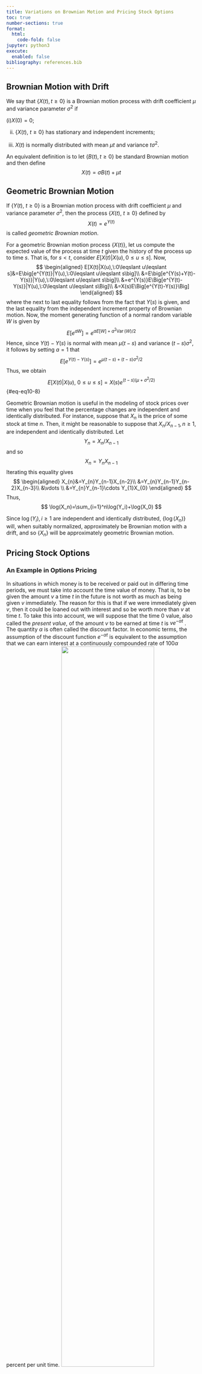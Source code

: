 ```yaml
---
title: Variations on Brownian Motion and Pricing Stock Options
toc: true
number-sections: true
format:
  html:
    code-fold: false
jupyter: python3
execute:
  enabled: false
bibliography: references.bib
---
```


## Brownian Motion with Drift

We say that $\{X(t),t\geqslant0\}$ is a Brownian motion process with drift coefficient $\mu$
and variance parameter $\sigma^2$ if

(i$)X(0)=0;$

(ii) $\{ X( t)$, $t\geqslant 0\}$ has stationary and independent increments;

(iii) $X(t)$ is normally distributed with mean $\mu t$ and variance $t\sigma^2.$

An equivalent definition is to let $\{B(t),t\geqslant0\}$ be standard Brownian motion
and then define
$$
X(t)=\sigma B(t)+\mu t
$$

## Geometric Brownian Motion

If $\left\{Y(t),\:t\geqslant0\right\}$ is a Brownian motion process with drift coefficient $\mu$ and variance
parameter $\sigma^2$, then the process $\{ X( t)$, $t\geqslant 0\}$ defined by
$$
X(t)=e^{Y(t)}
$$
is called *geometric Brownian motion*.

For a geometric Brownian motion process $\{X(t)\}$, let us compute the expected value of the process at time $t$ given the history of the process up to time $s$. That is, for $s<t$, consider $E[X(t)|X(u),0\leqslant u\leqslant s].$ Now,
$$
\begin{aligned}
E[X(t)|X(u),\:0\leqslant u\leqslant s]&=E\big[e^{Y(t)}|Y(u),\:0\leqslant u\leqslant s\big]\\
&=E\big[e^{Y(s)+Y(t)-Y(s)}|Y(u),\:0\leqslant u\leqslant s\big]\\
&=e^{Y(s)}E\Big[e^{Y(t)-Y(s)}|Y(u),\:0\leqslant u\leqslant s\Big]\\
&=X(s)E\Big[e^{Y(t)-Y(s)}\Big]
\end{aligned}
$$
where the next to last equality follows from the fact that $Y(s)$ is given, and the last equality from the independent increment property of Brownian motion. Now, the moment generating function of a normal random variable $W$ is given by
$$
E[e^{aW}]=e^{aE[W]+a^{2}\operatorname{Var}(W)/2}
$$
Hence, since $Y(t)-Y(s)$ is normal with mean $\mu(t-s)$ and variance $(t-s)\sigma^2$,
it follows by setting $a=1$ that
$$
E\Big[e^{Y(t)-Y(s)}\Big]=e^{\mu(t-s)+(t-s)\sigma^{2}/2}
$$
Thus, we obtain
$$
E[X(t)|X(u),\:0\leqslant u\leqslant s]=X(s)e^{(t-s)(\mu+\sigma^{2}/2)}
$$ {#eq-eq10-8}

Geometric Brownian motion is useful in the modeling of stock prices over time when you feel that the percentage changes are independent and identically distributed. For instance, suppose that $X_n$ is the price of some stock at time $n.$ Then, it might be reasonable to suppose that $X_n/X_{n-1},n\geqslant1$, are independent and identically distributed. Let
$$
Y_n=X_n/X_{n-1}
$$
and so
$$
X_n=Y_nX_{n-1}
$$
Iterating this equality gives
$$
\begin{aligned}
X_{n}&=Y_{n}Y_{n-1}X_{n-2}\\
&=Y_{n}Y_{n-1}Y_{n-2}X_{n-3}\\
&\vdots \\
&=Y_{n}Y_{n-1}\cdots Y_{1}X_{0}
\end{aligned}
$$
Thus,
$$
\log(X_n)=\sum_{i=1}^n\log(Y_i)+\log(X_0)
$$


Since $\log(Y_i),i\geqslant1$ are independent and identically distributed, $\{\log(X_n)\}$ will, when suitably normalized, approximately be Brownian motion with a drift, and so $\{X_n\}$ will be approximately geometric Brownian motion.

## Pricing Stock Options

### An Example in Options Pricing {#sec-example}

In situations in which money is to be received or paid out in differing time periods, we must take into account the time value of money. That is, to be given the amount $v$ a time $t$ in the future is not worth as much as being given $v$ immediately. The reason for this is that if we were immediately given $v$, then it could be loaned out with interest and so be worth more than $v$ at time $t$. To take this into account, we
will suppose that the time 0 value, also called the *present value*, of the amount $v$
to be earned at time $t$ is $ve^{−αt}$ . The quantity $\alpha$ is often called the discount factor.
In economic terms, the assumption of the discount function $e^{−αt}$ is equivalent to
the assumption that we can earn interest at a continuously compounded rate of
$100\alpha$ percent per unit time.
![](images/price.png){width=70%}

We will now consider a simple model for pricing an option to purchase a stock
at a future time at a fixed price.

Suppose the present price of a stock is \$100 per unit share, and suppose we
know that after one time period it will be, in present value dollars, either \$200 or
\$50 (see the figure above). It should be noted that the prices at time 1 are the present
value (or time 0) prices. That is, if the discount factor is α, then the actual possible
prices at time 1 are either $200e^\alpha$ or $50e^\alpha$. To keep the notation simple, we will
suppose that all prices given are time 0 prices.

Suppose that for any $y$, at a cost of $cy$, you can purchase at time 0 the option
to buy $y$ shares of the stock at time $1$ at a (time 0) cost of \$150 per share. Thus,
for instance, if you do purchase this option and the stock rises to \$200, then you
would exercise the option at time 1 and realize a gain of \$200 - \$150 = \$50 for
each of the $y$ option units purchased. On the other hand, if the price at time 1 was
\$50, then the option would be worthless at time 1. In addition, at a cost of $100x$
you can purchase $x$ units of the stock at time 0, and this will be worth either $200x$
or $50x$ at time 1.

We will suppose that both $x$ or $y$ can be either positive or negative (or zero).
That is, you can either buy or sell both the stock and the option. For instance, if
$x$ were negative then you would be selling $-x$ shares of the stock, yielding you a
return of $-100x$, and you would then be responsible for buying $-x$ shares of the
stock at time 1 at a cost of either \$200 or \$50 per share.

We are interested in determining the appropriate value of $c$, the unit cost of an
option. Specifically, we will show that unless $c = 50/3$ there will be a combination
of purchases that will always result in a positive gain.

To show this, suppose that at time 0 we
$$
\begin{aligned}
&\text{buy } x \text{ units of stock, and} \\
&\text{buy } y \text{ units of options}
\end{aligned}
$$
where $x$ and $y$ (which can be either positive or negative) are to be determined.
The value of our holding at time 1 depends on the price of the stock at that time;
and it is given by the following
$$
\text{value} =
\begin{cases}
200x + 50y, & \text{if price is } 200 \\
50x, & \text{if price is } 50
\end{cases}
$$

The preceding formula follows by noting that if the price is 200 then the $x$ units
of the stock are worth $200x$, and the $y$ units of the option to buy the stock at a unit
price of $150$ are worth $(200 − 150)y$. On the other hand, if the stock price is $50$,
then the $x$ units are worth $50x$ and the $y$ units of the option are worthless. Now,
suppose we choose $y$ to be such that the preceding value is the same no matter
what the price at time 1. That is, we choose $y$ so that
$$
200x + 50y = 50x
$$
or
$$
y = -3x
$$
(Note that $y$ has the opposite sign of $x$, and so if $x$ is positive and as a result $x$
units of the stock are purchased at time 0, then $3x$ units of stock options are also
sold at that time. Similarly, if $x$ is negative, then $-x$ units of stock are sold and
$−3x$ units of stock options are purchased at time 0.)

Thus, with $y =−3x$, the value of our holding at time 1 is
$$
\text{value} = 50x
$$
Since the original cost of purchasing $x$ units of the stock and $−3x$ units of options is
$$
\text{original cost} = 100x - 3xc
$$
we see that our gain on the transaction is
$$
\text{gain} = 50x − (100x-3xc) = x(3c - 50)
$$
Thus, if $3c = 50$, then the gain is 0; on the other hand if $3c \ne 50$, we can guarantee
a positive gain (no matter what the price of the stock at time 1) by letting $x$ be
positive when $3c > 50$ and letting it be negative when $3c < 50$.

For instance, if the unit cost per option is $c = 20$, then purchasing 1 unit of the
stock $(x = 1)$ and simultaneously selling 3 units of the option $(y = -3)$ initially
costs us $100-60 = 40$. However, the value of this holding at time 1 is $50$ whether
the stock goes up to $200$ or down to $50$. Thus, a guaranteed profit of $10$ is attained.
Similarly, if the unit cost per option is $c = 15$, then selling 1 unit of the stock
$(x = −1)$ and buying 3 units of the option $(y = 3)$ leads to an initial gain of
$100 - 45 = 55$. On the other hand, the value of this holding at time 1 is $−50$.
Thus, a guaranteed profit of $5$ is attained.

A sure win betting scheme is called an *arbitrage*. Thus, as we have just seen,
the only option cost $c$ that does not result in an arbitrage is $c = 50/3$.

### The Arbitrage Theorem

Consider an experiment whose set of possible outcomes is $S = \{1, 2, \dots, m\}$. Suppose
that $n$ wagers are available. If the amount $x$ is bet on wager $i$, then the return
$xr_i(j)$ is earned if the outcome of the experiment is $j$. In other words, $r_i (\cdot)$ is the
return function for a unit bet on wager $i$. The amount bet on a wager is allowed to
be either positive or negative or zero.

A betting scheme is a vector $\boldsymbol{x} = (x_1, \dots, x_n)$ with the interpretation that $x_1$
is bet on wager $1$, $x_2$ on wager $2$, . . . , and $x_n$ on wager $n$. If the outcome of the
experiment is $j$, then the return from the betting scheme $\boldsymbol{x}$ is
$$
\text{return from } \boldsymbol{x} = \sum_{i=1}^n x_ir_i(j)
$$

The following theorem states that either there exists a probability vector $\boldsymbol{p} =
(p_1, \dots, p_m)$ on the set of possible outcomes of the experiment under which each
of the wagers has expected return 0, or else there is a betting scheme that guarantees
a positive win.

:::{#thm-thm1}
(The Arbitrage Theorem) Exactly one of the following is true:
Either

(i) there exists a probability vector $\boldsymbol{p} = (p_1, \dots, p_m)$ for which
$$
\sum_{j=1}^m p_j r_i(j) = 0,\quad \text{for all }i=1,\dots,n
$$
or
(ii) there exists a betting scheme $\boldsymbol{x} = (x_1, \dots, x_n)$ for which
$$
\sum_{i=1}^n x_i r_i(j) > 0,\quad \text{for all }j=1,\dots,m
$$
:::
In other words, if $X$ is the outcome of the experiment, then the arbitrage theorem
states that either there is a probability vector $\boldsymbol{p}$ for X such that
$$
E_{\boldsymbol{p}}[r_i(X)] = 0, \quad \text{ for all  } i = 1, \dots, n
$$
or else there is a betting scheme that leads to a sure win.

:::{#rem-rem1}
This theorem is a consequence of the (linear algebra) theorem of the
separating hyperplane, which is often used as a mechanism to prove the duality
theorem of linear programming.

The theory of linear programming can be used to determine a betting strategy
that guarantees the greatest return. Suppose that the absolute value of the amount
bet on each wager must be less than or equal to 1. To determine the vector $x$ that
yields the greatest guaranteed win—call this win $v$—we need to choose $\boldsymbol{x}$ and $v$
so as to maximize $v$, subject to the constraints
$$
\begin{aligned}
\sum_{i=1}^n x_ir_i(j) &\ge v, \quad \text{ for }j =1,\dots,m \\
-1 \le x_i &\le 1, \quad i=1,\dots,n
\end{aligned}
$$
This optimization problem is a linear program and can be solved by standard
techniques (such as by using the simplex algorithm). The arbitrage theorem yields
that the optimal $v$ will be positive unless there is a probability vector $\boldsymbol{p}$ for which
$\sum_{j=1}^m p_j r_i(j ) = 0$ for all $i=1,\dots,n$.
:::

:::{#exm-exa1}
In some situations, the only types of wagers allowed are to
choose one of the outcomes $i, i = 1,\dots, m$, and bet that $i$ is the outcome of the
experiment. The return from such a bet is often quoted in terms of "odds". If the
odds for outcome $i$ are $o_i$ (often written as "$o_i$ to $1$") then a 1 unit bet will return
$o_i$ if the outcome of the experiment is $i$ and will return $-1$ otherwise. That is,
$$
r_i(j) = 
\begin{cases}
o_i, & \text{ if } j=i \\
-1 & \text{ otherwise }
\end{cases}
$$
Suppose the odds $o_1, \dots, o_m$ are posted. In order for there not to be a sure win
there must be a probability vector $\boldsymbol{p} = (p_1, \dots, p_m)$ such that
$$
0 \equiv E_{\boldsymbol{p}}[r_i(X)] = o_ip_i - (1-p_i)
$$
That is, we must have
$$
p_i = \frac{1}{1+o_i}
$$
Since the $p_i$ must sum to 1, this means that the condition for there not to be an
arbitrage is that
$$
\sum_{i=1}^m (1+o_i)^{-1} = 1
$$
Thus, if the posted odds are such that $\sum_{i=1}^m (1+o_i)^{-1} \ne 1$, then a sure win is possible.
For instance, suppose there are three possible outcomes and the odds are as follows:
$$
\begin{array}{cc}
\text{Outcome} & \text{Odds} \\
1 & 1 \\
2 & 2 \\
3 & 3
\end{array}
$$
That is, the odds for outcome 1 are 1 − 1, the odds for outcome 2 are 2 − 1, and
that for outcome 3 are 3−1. Since
$$
\frac{1}{2} + \frac{1}{3} + \frac{1}{4} > 1
$$
a sure win is possible. One possibility is to bet \$-1 on outcome 1 (and so you
either win 1 if the outcome is not 1 and lose 1 if the outcome is 1) and bet $-0.7$
on outcome 2, and $-0.5$ on outcome 3. If the experiment results in outcome 1,
then we win $-1 + 0.7 + 0.5 = 0.2$; if it results in outcome 2, then we win $1 -
1.4+0.5 = 0.1$; if it results in outcome 3, then we win $1+0.7-1.5 = 0.2$. Hence,
in all cases we win a positive amount.
:::

:::{#rem-rem2}
If $\sum_{i} (1+o_i)^{-1} \ne 1$, then the betting scheme
$$
x_i = \frac{(1+o_i)^{-1}}{1 - \sum_{i} (1+o_i)^{-1}}, \quad i=1,\dots,n
$$
will always yield a gain of exactly 1.
:::

:::{#exm-exa2}
Let us reconsider the option pricing example of the previous
section, where the initial price of a stock is 100 and the present value of the price
at time 1 is either 200 or 50. At a cost of $c$ per share we can purchase at time 0
the option to buy the stock at time 1 at a present value price of 150 per share. The
problem is to set the value of $c$ so that no sure win is possible.

In the context of this section, the outcome of the experiment is the value of
the stock at time 1. Thus, there are two possible outcomes. There are also two
different wagers: to buy (or sell) the stock, and to buy (or sell) the option. By
the arbitrage theorem, there will be no sure win if there is a probability vector
$(p, 1-p)$ that makes the expected return under both wagers equal to 0.

Now, the return from purchasing 1 unit of the stock is
$$
\text{return}=
\begin{cases}
200-100=100,&\text{if the price is 200 at time 1}\\
50-100=-50,&\text{if the price is 50 at time 1}
\end{cases}
$$
Hence, if $p$ is the probability that the price is 200 at time 1, then
$$
E[\mathrm{return}]=100p-50(1-p)
$$
Setting this equal to 0 yields that
$$
p=\frac{1}{3}
$$
That is, the only probability vector $(p,1-p)$ for which wager 1 yields an expected return 0 is the vector $(\frac{1}{3},\frac{2}{3}).$

Now, the return from purchasing one share of the option is
$$
\text{return}=
\begin{cases}50-c,&\text{if price is 200}\\[2ex]-c,&\text{if price is 50}
\end{cases}
$$
Hence, the expected return when $p=\frac{1}{3}$ is
$$
\begin{aligned}
E[\mathrm{return}]&=(50-c)\frac{1}{3}-c\frac{2}{3}\\
&=\frac{50}{3}-c
\end{aligned}
$$
Thus, it follows from the arbitrage theorem that the only value of $c$ for which there will not be a sure win is $c=\frac{50}{3}$, which verifies the result of @sec-example.
:::

## The Black-Scholes Option Pricing Formula

Suppose the present price of a stock is $X(0)=x_0$, and let $X(t)$ denote its price at time $t.$ Suppose we are interested in the stock over the time interval 0 to $T.$ Assume that the discount factor is $\alpha$ (equivalently, the interest rate is $100\alpha$ percent compounded continuously), and so the present value of the stock price at time $t$ is $e^{-\alpha t}X(t).$

We can regard the evolution of the price of the stock over time as our experiment, and thus the outcome of the experiment is the value of the function $X(t)$, $0\leqslant t\leqslant T.$ The types of wagers available are that for any $s<t$ we can observe the process for a time $s$ and then buy (or sell) shares of the stock at price $X(s)$ and then sell (or buy) these shares at time $t$ for the price $X(t).$ In addition, we will suppose that we may purchase any of $N$ different options at time 0. Option $i$, costing $c_i$ per share, gives us the option of purchasing shares of the stock at time $t_i$ for the fixed price of $K_i$ per share, $i=1,\ldots,N.$

Suppose we want to determine values of the $c_i$ for which there is no betting strategy that leads to a sure win. Assuming that the arbitrage theorem can be generalized (to handle the preceding situation, where the outcome of the experiment is a function), it follows that there will be no sure win if and only if there exists a probability measure over the set of outcomes under which all of the wagers have expected return 0. Let P be a probability measure on the set of outcomes. Consider first the wager of observing the stock for a time s and then purchasing (or selling) one share with the intention of selling (or purchasing) it at time $t, 0\leqslant s<t\leqslant T.$ The present value of the amount paid for the stock is $e^{-\alpha sX(s)}$, whereas the present value of the amount received is $e^{-\alpha tX(t)}.$ Hence, in order for the expected return of this wager to be 0 when $P$ is the probability measure on $X(t),0\leqslant t\leqslant T$, we must have that
$$
E_{\mathbf{P}}[e^{-\alpha t}X(t)|X(u),0\leqslant u\leqslant s]=e^{-\alpha s}X(s)
$$ {#eq-eq10-9}

Consider now the wager of purchasing an option. Suppose the option gives us the right to buy one share of the stock at time $t$ for a price $K.$ At time $t$, the worth of this option will be as follows:
$$
\text{worth of option at time}\:t=
\begin{cases}
X(t)-K,&\quad\text{if}\:X(t)\geqslant K\\
0,&\quad\text{if}\:X(t)<K
\end{cases}
$$
That is, the time $t$ worth of the option is $(X(t)-K)^+.$ Hence, the present value of the worth of the option is $e^{-\alpha t}\left(X\left(t\right)-K\right)^+.$ If $c$ is the (time 0) cost of the option, we see that, in order for purchasing the option to have expected (present value) return 0, we must have that
$$
E_\mathbf{P}[e^{-\alpha t}(X(t)-K)^+]=c
$$ {#eq-eq10-10}

By the arbitrage theorem, if we can find a probability measure P on the set of outcomes that satisfies @eq-eq10-9, then if $c$, the cost of an option to purchase one share at time $t$ at the fixed price $K$ , is as given in @eq-eq10-10, then no arbitrage is possible. On the other hand, if for given prices $c_i, i=1,\ldots,N$, there is no probability measure P that satisfies both @eq-eq10-9 and the equality
$$
c_{i}=E_{\mathbf{P}}[e^{-\alpha t_{i}}(X(t_{i})-K_{i})^{+}],\quad i=1,\ldots,N
$$
then a sure win is possible.

We will now present a probability measure P on the outcome $X(t),0\leqslant t\leqslant T$,
that satisfies @eq-eq10-9.

Suppose that
$$
X(t)=x_0e^{Y(t)}
$$
where $\{Y(t),t\geqslant0\}$ is a Brownian motion process with drift coefficient $\mu$ and variance parameter $\sigma^2.$ That is, $\{X(t),t\geqslant0\}$ is a geometric Brownian motion process. From @eq-eq10-8 we have that, for $s< t$,
$$
E[X(t)|X(u),0\leqslant u\leqslant s]=X(s)e^{(t-s)(\mu+\sigma^{2}/2)}
$$
Hence, if we choose $\mu$ and $\sigma^2$ so that
$$
\mu+\sigma^2/2=\alpha
$$
then @eq-eq10-9 will be satisfied. That is, by letting P be the probability measure governing the stochastic process $\{x_0e^{Y(t)}, 0\leqslant t\leqslant T\}$, where $\{Y(t)\}$ is Brownian motion with drift parameter $\mu$ and variance parameter $\sigma^2$, and where $\mu+\sigma^2/2=\alpha$, @eq-eq10-9 is satisfied.

It follows from the preceding that if we price an option to purchase a share of
the stock at time $t$ for a fixed price $K$ by
$$
c=E_{\mathbf{P}}[e^{-\alpha t}(X(t)-K)^{+}]
$$
then no arbitrage is possible. Since $X(t)=x_0e^{Y(t)}$, where $Y(t)$ is normal with
mean $\mu t$ and variance $t\sigma^2$,we see that
$$
\begin{aligned}
ce^{\alpha t}&=\int_{-\infty}^{\infty}(x_{0}e^{y}-K)^{+}\frac{1}{\sqrt{2\pi t\sigma^{2}}}e^{-(y-\mu t)^{2}/2t\sigma^{2}}\:dy\\
&=\int_{\log(K/x_{0})}^{\infty}(x_{0}e^{y}-K)\frac{1}{\sqrt{2\pi t\sigma^{2}}}e^{-(y-\mu t)^{2}/2t\sigma^{2}}\:dy
\end{aligned}
$$
Making the change of variable $w=(y-\mu t)/(\sigma t^{1/2})$ yields
$$
ce^{\alpha t}=x_{0}e^{\mu t}\frac{1}{\sqrt{2\pi}}\int_{a}^{\infty}e^{\sigma w\sqrt{t}}e^{-w^{2}/2}\:dw-K\frac{1}{\sqrt{2\pi}}\int_{a}^{\infty}e^{-w^{2}/2}\:dw
$$ {#eq-eq10-11}
where
$$
a=\frac{\log(K/x_0)-\mu t}{\sigma\sqrt{t}}
$$
Now,
$$
\begin{aligned}
\frac{1}{\sqrt{2\pi}}\int_{a}^{\infty}e^{\sigma w\sqrt{t}}e^{-w^{2}/2}\:dw&=e^{t\sigma^{2}/2}\frac{1}{\sqrt{2\pi}}\int_{a}^{\infty}e^{-(w-\sigma\sqrt{t})^{2}/2}\:dw\\
&=e^{t\sigma^{2}/2}P\{N(\sigma\sqrt{t},1)\geqslant a\}\\
&=e^{t\sigma^{2}/2}P\{N(0,1)\geqslant a-\sigma\sqrt{t}\}\\
&=e^{t\sigma^{2}/2}P\{N(0,1)\leqslant-(a-\sigma\sqrt{t})\}\\
&=e^{t\sigma^{2}/2}\phi\left(\sigma\sqrt{t}-a\right)
\end{aligned}
$$
where $N(m,v)$ is a normal random variable with mean $m$ and variance $v$, and $\phi$
is the standard normal distribution function.

Thus, we see from @eq-eq10-11 that
$$
ce^{\alpha t}=x_{0}e^{\mu t+\sigma^{2}t/2}\phi\big(\sigma\sqrt{t}-a\big)-K\phi(-a)
$$
Using that
$$
\mu+\sigma^2/2=\alpha
$$
and letting $b=-a$, we can write this as follows:
$$
c=x_0\phi\big(\sigma\sqrt{t}+b\big)-Ke^{-\alpha t}\phi(b)
$$ {#eq-eq10-12}
where
$$
b=\frac{\alpha t-\sigma^2t/2-\log(K/x_0)}{\sigma\sqrt{t}}
$$

The option price formula given by @eq-eq10-12 depends on the initial price of the stock $x_0$, the option exercise time $t$, the option exercise price $K$, the discount (or interest rate) factor $\alpha$, and the value $\sigma^2.$ Note that for any value of $\sigma^2$, if the options are priced according to the formula of @eq-eq10-12 then no arbitrage is possible. However, as many people believe that the price of a stock actually follows a geometric Brownian motion—that is, $X(t)=x_0e^{Y(t)}$ where $Y(t)$ is Brownian motion with parameters $\mu$ and $\sigma^2—$it has been suggested that it is natural to price the option according to the formula @eq-eq10-12 with the parameter $\sigma^2$ taken equal to the estimated value (see the remark that follows) of the variance parameter under the assumption of a geometric Brownian motion model. When this is done, the formula @eq-eq10-12 is known as the Black-Scholes option cost valuation. It is interesting that this valuation does not depend on the value of the drift parameter $\mu$ but only on the variance parameter $\sigma^2.$

If the option itself can be traded, then the formula of @eq-eq10-12 can be used to set its price in such a way so that no arbitrage is possible. If at time $s$ the price of the stock is $X(s)=x_s$, then the price of a $(t,K)$ option—that is, an option to purchase one unit of the stock at time $t$ for a price $K$—should be set by replacing $t$ by $t-s$ and $x_0$ by $x_s$ in @eq-eq10-12.

:::{#rem-rem2}
If we observe a Brownian motion process with variance parameter $\sigma^2$
over any time interval, then we could theoretically obtain an arbitrarily precise
estimate of $\sigma^2.$ For suppose we observe such a process $\{Y(s)\}$ for a time $t.$
Then, for fixed $h$, let $N=[t/h]$ and set
$$
\begin{aligned}
&W_{1}=Y(h)-Y(0),\\
&W_{2}=Y(2h)-Y(h),\\
&\vdots \\
&W_{N}=Y(Nh)-Y(Nh-h)
\end{aligned}
$$
Then random variables $W_1,\ldots,W_N$ are independent and identically distributed normal random variables having variance $h\sigma^{\dot{2}}.$ We now use the fact that $(N-1)S^2/(\sigma^2h)$ has a chi-squared distribution with $N-1$ degrees of freedom, where $S^2$ is the sample variance defined by
$$
S^2=\sum_{i=1}^N(W_i-\overline{W})^2/(N-1)
$$
Since the expected value and variance of a chi-squared with $k$ degrees of freedom
are equal to $k$ and $2k$, respectively, we see that
$$
E[(N-1)S^2/(\sigma^2h)]=N-1
$$
and
$$
\mathrm{Var}[(N-1)S^2/(\sigma^2h)]=2(N-1)
$$
From this, we see that
$$
E[S^2/h]=\sigma^2
$$
and
$$
\mathrm{Var}[S^{2}/h]=2\sigma^{4}/(N-1)
$$
Hence, as we let $h$ become smaller (and so $N=[t/h]$ becomes larger) the variance of the unbiased estimator of $\sigma^2$ becomes arbitrarily small.
:::



